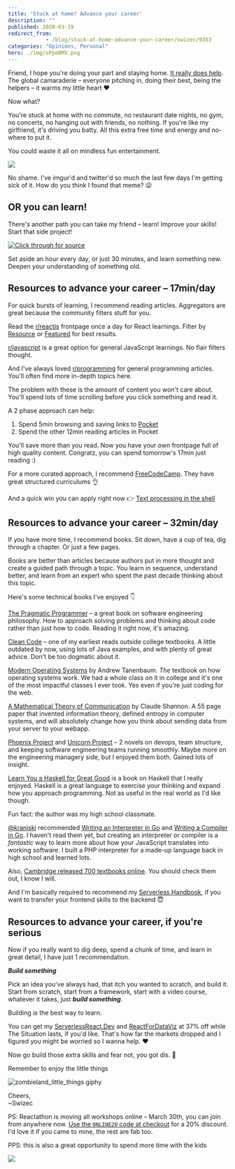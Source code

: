 ```yaml
---
title: 'Stuck at home? Advance your career'
description: ""
published: 2020-03-19
redirect_from: 
            - /blog/stuck-at-home-advance-your-career/swizec/9353
categories: "Opinions, Personal"
hero: ./img/xPpeBMV.png
---
```

Friend, I hope you're doing your part and staying home. [It really does help](https://reactfordataviz.com/articles/corona-simulation/). The global camaraderie – everyone pitching in, doing their best, being the helpers – it warms my little heart ❤️





Now what?



You're stuck at home with no commute, no restaurant date nights, no gym, no concerts, no hanging out with friends, no nothing. If you're like my girlfriend, it's driving you batty. All this extra free time and energy and no-where to put it.



You could waste it all on mindless fun entertainment.



![](./img/xPpeBMV.png)



No shame. I've imgur'd and twitter'd so much the last few days I'm getting sick of it. How do you think I found that meme? 😛



## OR you can learn!



There's another path you can take my friend – learn! Improve your skills! Start that side project!





[![Click through for source](./img/techletter.app-screenshot-1584634985715.png)](https://twitter.com/Swizec/status/1239214823797166081)





Set aside an hour every day, or just 30 minutes, and learn something new. Deepen your understanding of something old.



## Resources to advance your career – 17min/day



For quick bursts of learning, I recommend reading articles. Aggregators are great because the community filters stuff for you.



Read the [r/reactjs](https://www.reddit.com/r/reactjs) frontpage once a day for React learnings. Filter by [Resource](https://www.reddit.com/r/reactjs/?f=flair_name%3A%22Resource%22) or [Featured](https://www.reddit.com/r/reactjs/?f=flair_name%3A%22Featured%22) for best results.



[r/javascript](https://www.reddit.com/r/javascript/) is a great option for general JavaScript learnings. No flair filters thought.



And I've always loved [r/programming](https://www.reddit.com/r/programming/) for general programming articles. You'll often find more in-depth topics here.



The problem with these is the amount of content you won't care about. You'll spend lots of time scrolling before you click something and read it.



A 2 phase approach can help:



1. Spend 5min browsing and saving links to [Pocket](https://app.getpocket.com/)
2. Spend the other 12min reading articles in Pocket



You'll save more than you read. Now you have your own frontpage full of high quality content. Congratz, you can spend tomorrow's 17min just reading :)



For a more curated approach, I recommend [FreeCodeCamp](https://www.freecodecamp.org/). They have great structured curriculums 👌



And a quick win you can apply right now 👉 [Text processing in the shell](https://blog.balthazar-rouberol.com/text-processing-in-the-shell)



## Resources to advance your career – 32min/day



If you have more time, I recommend books. Sit down, have a cup of tea, dig through a chapter. Or just a few pages.



Books are better than articles because authors put in more thought and create a guided path through a topic. You learn in sequence, understand better, and learn from an expert who spent the past decade thinking about this topic.



Here's some technical books I've enjoyed 👇



[The Pragmatic Programmer](https://pragprog.com/book/tpp20/the-pragmatic-programmer-20th-anniversary-edition) – a great book on software engineering philosophy. How to approach solving problems and thinking about code rather than just how to code. Reading it right now, it's amazing.



[Clean Code](https://www.amazon.com/Clean-Code-Handbook-Software-Craftsmanship/dp/0132350882) – one of my earliest reads outside college textbooks. A little outdated by now, using lots of Java examples, and with plenty of great advice. Don't be too dogmatic about it.



[Modern Operating Systems](https://www.amazon.com/Modern-Operating-Systems-Andrew-Tanenbaum/dp/013359162X) by Andrew Tanenbaum. _The_ textbook on how operating systems work. We had a whole class on it in college and it's one of the most impactful classes I ever took. Yes even if you're just coding for the web.



[A Mathematical Theory of Communication](http://people.math.harvard.edu/~ctm/home/text/others/shannon/entropy/entropy.pdf) by Claude Shannon. A 55 page paper that invented information theory, defined entropy in computer systems, and will absolutely change how you think about sending data from your server to your webapp.



[Phoenix Project](https://itrevolution.com/book/the-phoenix-project/) and [Unicorn Project](https://itrevolution.com/the-unicorn-project/) – 2 novels on devops, team structure, and keeping software engineering teams running smoothly. Maybe more on the engineering managery side, but I enjoyed them both. Gained lots of insight.



[Learn You a Haskell for Great Good](http://learnyouahaskell.com/) is a book on Haskell that I really enjoyed. Haskell is a great language to exercise your thinking and expand how you approach programming. Not as useful in the real world as I'd like though.



Fun fact: the author was my high school classmate.



[@kranjski](https://twitter.com/kranjski) recommended [Writing an Interpreter in Go](https://interpreterbook.com/) and [Writing a Compiler in Go](https://compilerbook.com/). I haven't read them yet, but creating an interpreter or compiler is a _fantastic_ way to learn more about how your JavaScript translates into working software. I built a PHP interpreter for a made-up language back in high school and learned lots.



Also, [Cambridge released 700 textbooks online](https://www.cambridge.org/core/what-we-publish/textbooks/listing?aggs%5BproductSubject%5D%5Bfilters%5D=A57E10708F64FB69CE78C81A5C2A6555#). You should check them out, I know I will.



And I'm basically required to recommend my [Serverless Handbook](https://serverlesshandbook.dev), if you want to transfer your frontend skills to the backend 😇



## Resources to advance your career, if you're serious



Now if you really want to dig deep, spend a chunk of time, and learn in great detail, I have just 1 recommendation.



**_Build something_**



Pick an idea you've always had, that itch you wanted to scratch, and build it. Start from scratch, start from a framework, start with a video course, whatever it takes, just **_build something_**.



Building is the best way to learn.



You can get my [ServerlessReact.Dev](https://serverlessreact.dev) and [ReactForDataViz](https://gumroad.com/l/KDLxE/37off) at 37% off while The Situation lasts, if you'd like. That's how far the markets dropped and I figured you might be worried so I wanna help. ❤️



Now go build those extra skills and fear not, you got dis. 💪



Remember to enjoy the little things



![zombieland_little_things giphy](./img/media-gpoplsHO8TspW-giphy.gif)



Cheers,  
~Swizec



PS: Reactathon is moving all workshops online – March 30th, you can join from anywhere now. [Use the `ONLINE20` code at checkout](https://www.reactathon.com/workshops/) for a 20% discount. I'd love it if you came to mine, the rest are fab too.



PPS: this is also a great opportunity to spend more time with the kids



![](./img/rKqM8M1.gif)
